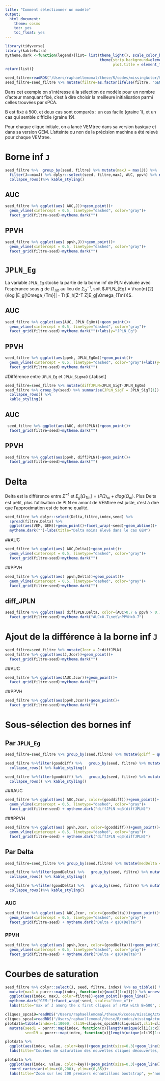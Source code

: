 ```yaml
---
title: "Comment sélectionner un modèle"
output: 
  html_document: 
    theme: cosmo
    toc: yes
    toc_float: yes
---
```


```r
library(tidyverse)
library(kableExtra)
mytheme.dark <-function(legend){list= list(theme_light(), scale_color_brewer(legend,palette="Dark2"), scale_fill_brewer(legend,palette="Dark2"),
                                           theme(strip.background=element_rect(fill="gray50",colour ="gray50"),
                                                 plot.title = element_text(hjust = 0.5)))
return(list)}

seed_filtre=readRDS("/Users/raphaellemomal/these/R/codes/missingActor/SimResults/seed_filtre.rds")
seed_filtre=seed_filtre %>% mutate(filtre=as.factor(ifelse(filtre, "GEM", "VEM")))
```

Dans cet exemple on s'intéresse à la sélection de modèle pour un nombre d'acteur manquant fixé, c'est à dire choisir la meilleure initialisation parmi celles trouvées par sPCA. 

B est fixé à 500, et deux cas sont comparés : un cas facile (graine 1), et un cas qui semble difficile (graine 19). 

Pour chaque clique initiale, on a lancé VEMtree dans sa version basique et dans sa version GEM. L'atteinte ou non de la précision machine a été relevé pour chaque VEMtree.

# Borne inf `J` {.tabset}

```r
seed_filtre %>%  group_by(seed, filtre) %>% mutate(maxJ = max(J)) %>% 
  filter(J==maxJ) %>% dplyr::select(seed, filtre,maxJ, AUC, ppvh) %>% mutate(AUC=cell_spec(AUC,"html", color = ifelse(AUC < 0.5, "red"," black")),  ppvh=cell_spec(ppvh,"html", color = ifelse(ppvh < 0.5, "red"," black")))%>% kable(escape=FALSE, format="html") %>% 
  collapse_rows()%>% kable_styling()
```

## AUC

```r
seed_filtre %>% ggplot(aes( AUC,J))+geom_point()+
  geom_vline(xintercept = 0.5, linetype="dashed", color="gray")+
  facet_grid(filtre~seed)+mytheme.dark("")
```

## PPVH
```r
seed_filtre %>% ggplot(aes( ppvh,J))+geom_point()+
  geom_vline(xintercept = 0.5, linetype="dashed", color="gray")+
  facet_grid(filtre~seed)+mytheme.dark("")
```

#  `JPLN_Eg` {.tabset}

La variable `JPLN_Eg` stocke la partie de la borne inf de PLN évaluée avec l'espérance sous $g$ de $\Omega_{Tm}$ au lieu de $\Sigma_O^{-1}$, soit $JPLN_{Eg} = \frac{n}{2} (\log |E_g[\Omega_{Tm}]| - Tr(E_h[Z^T Z]E_g[\Omega_{Tm}))$.

## AUC

```r
seed_filtre %>% ggplot(aes(AUC, JPLN_EgOm))+geom_point()+
  geom_vline(xintercept = 0.5, linetype="dashed", color="gray")+
  facet_grid(filtre~seed)+mytheme.dark("")+labs(y="JPLN_Eg")
```

## PPVH

```r
seed_filtre %>% ggplot(aes(ppvh, JPLN_EgOm))+geom_point()+
  geom_vline(xintercept = 0.5, linetype="dashed", color="gray")+labs(y="JPLN_Eg")+
  facet_grid(filtre~seed)+mytheme.dark("")
```


#Différence entre `JPLN_Eg` et  `JPLN_SigmaO`  {.tabset}

```r
seed_filtre=seed_filtre %>% mutate(diffJPLN=JPLN_SigT-JPLN_EgOm) 
seed_filtre %>% group_by(seed) %>% summarise(JPLN_SigT = JPLN_SigT[1]) %>% kable()%>% 
  collapse_rows() %>%
  kable_styling()
```

## AUC

```r
 seed_filtre %>% ggplot(aes(AUC, diffJPLN))+geom_point()+
  facet_grid(filtre~seed)+mytheme.dark("")
```

## PPVH

```r
seed_filtre %>% ggplot(aes(ppvh, diffJPLN))+geom_point()+
  facet_grid(filtre~seed)+mytheme.dark("")
```


# Delta{.tabset}

Delta est la différence entre $\widetilde{\Sigma}^{-1}$ et $E_g[ \Omega_{Tm}] = (P\Omega)_m + diag(\Omega_m)$. Plus Delta est petit, plus l'utilisation de PLN en amont de VEMtree est juste, c'est à dire que l'approximation est de bonne qualité.


```r

seed_filtre %>% dplyr::select(Delta,filtre,index,seed) %>% 
  spread(filtre,Delta) %>% 
  ggplot(aes(VEM, GEM))+geom_point()+facet_wrap(~seed)+geom_abline()+
  mytheme.dark("")+labs(title="Delta moins élevé dans le cas GEM")
```

##AUC

```r
seed_filtre %>% ggplot(aes( AUC,Delta))+geom_point()+
  geom_vline(xintercept = 0.5, linetype="dashed", color="gray")+
  facet_grid(filtre~seed)+mytheme.dark("")
```

##PPVH

```r
seed_filtre %>% ggplot(aes( ppvh,Delta))+geom_point()+
  geom_vline(xintercept = 0.5, linetype="dashed", color="gray")+
  facet_grid(filtre~seed)+mytheme.dark("")

```

## diff_JPLN

```r
seed_filtre %>% ggplot(aes( diffJPLN,Delta, color=(AUC>0.7 & ppvh > 0.7)))+geom_point()+
  facet_grid(filtre~seed)+mytheme.dark("AUC>0.7\net\nPPVH>0.7")

```

# Ajout de la différence à la borne inf `J` {.tabset}

```r
seed_filtre=seed_filtre %>% mutate(Jcor = J+diffJPLN)
seed_filtre %>% ggplot(aes(J,Jcor))+geom_point()+
  facet_grid(filtre~seed)+mytheme.dark("")
```

##AUC 

```r
seed_filtre %>% ggplot(aes(AUC,Jcor))+geom_point()+
  facet_grid(filtre~seed)+mytheme.dark("")
```

##PPVH 

```r
seed_filtre %>% ggplot(aes(ppvh,Jcor))+geom_point()+
  facet_grid(filtre~seed)+mytheme.dark("")
```



# Sous-sélection des bornes inf {.tabset}
## Par `JPLN_Eg`

```r
seed_filtre=seed_filtre %>% group_by(seed,filtre) %>% mutate(qdiff = quantile(diffJPLN,0.3), gooddiff = diffJPLN<qdiff) %>%  ungroup()
```

```r
seed_filtre %>%filter(gooddiff) %>%   group_by(seed, filtre) %>% mutate(maxJ = max(J)) %>%   filter(J==maxJ) %>% dplyr::select(seed, filtre,maxJ, AUC, ppvh) %>% mutate(AUC=cell_spec(AUC,"html", color = ifelse(AUC < 0.5, "red"," black")),  ppvh=cell_spec(ppvh,"html", color = ifelse(ppvh < 0.5, "red"," black"))) %>% kable(escape=FALSE,format="html",caption="Sélection avec J")%>% 
  collapse_rows() %>% kable_styling()
```

```r
seed_filtre %>%filter(gooddiff) %>%   group_by(seed, filtre) %>% mutate(maxJcor = max(Jcor)) %>%   filter(Jcor==maxJcor) %>% dplyr::select(seed, filtre,maxJcor, AUC, ppvh) %>% mutate(AUC=cell_spec(AUC,"html", color = ifelse(AUC < 0.5, "red"," black")),  ppvh=cell_spec(ppvh,"html", color = ifelse(ppvh < 0.5, "red"," black")))%>% kable(escape=FALSE, format="html",caption="Sélection avec J corrigée")%>% 
  collapse_rows() %>% kable_styling()
```


###AUC

```r
seed_filtre %>% ggplot(aes( AUC,Jcor, color=(gooddiff)))+geom_point()+
  geom_vline(xintercept = 0.5, linetype="dashed", color="gray")+
  facet_grid(filtre~seed) + mytheme.dark("diffJPLN <q3(diffJPLN)")
```

###PPVH

```r
seed_filtre %>% ggplot(aes( ppvh,Jcor, color=(gooddiff)))+geom_point()+
  geom_vline(xintercept = 0.5, linetype="dashed", color="gray")+
  facet_grid(filtre~seed) + mytheme.dark("diffJPLN <q3(diffJPLN)")
```

## Par Delta
```r
seed_filtre=seed_filtre %>% group_by(seed,filtre) %>% mutate(medDelta = quantile(Delta,0.1),  goodDelta = Delta<medDelta) %>%  ungroup()

```

```r
seed_filtre %>%filter(goodDelta) %>%   group_by(seed, filtre) %>% mutate(maxJ = max(J)) %>%   filter(J==maxJ) %>% dplyr::select(seed, filtre,maxJ, AUC, ppvh)%>% mutate(AUC=cell_spec(AUC,"html", color = ifelse(AUC < 0.5, "red"," black")),  ppvh=cell_spec(ppvh,"html", color = ifelse(ppvh < 0.5, "red"," black"))) %>% kable(escape=FALSE, format="html",caption="Sélection avec J")%>% 
  collapse_rows() %>% kable_styling()
```

```r
seed_filtre %>%filter(goodDelta) %>%   group_by(seed, filtre) %>% mutate(maxJcor = max(Jcor)) %>%   filter(Jcor==maxJcor) %>% dplyr::select(seed, filtre,maxJcor, AUC, ppvh) %>% mutate(AUC=cell_spec(AUC,"html", color = ifelse(AUC < 0.5, "red"," black")),  ppvh=cell_spec(ppvh,"html", color = ifelse(ppvh < 0.5, "red"," black")))%>% kable(escape=FALSE,format="html",caption="Sélection avec J corrigée") %>% 
  collapse_rows()%>% kable_styling()
```
### AUC
```r
seed_filtre %>% ggplot(aes( AUC,Jcor, color=(goodDelta)))+geom_point()+
  geom_vline(xintercept = 0.5, linetype="dashed", color="gray")+
  facet_grid(filtre~seed) + mytheme.dark("Delta < q10(Delta)")

```

### PPVH

```r
seed_filtre %>% ggplot(aes( ppvh,Jcor, color=(goodDelta)))+geom_point()+
  geom_vline(xintercept = 0.5, linetype="dashed", color="gray")+
  facet_grid(filtre~seed) + mytheme.dark("Delta < q10(Delta)")
```

 
# Courbes de saturation

```r
seed_filtre %>% dplyr::select(J, seed, filtre, index) %>% as_tibble() %>% group_by(seed, filtre) %>% 
  mutate(maxJ = purrr::map(index, function(x){max(J[1:x])})) %>% unnest() %>% ungroup() %>%
  ggplot(aes(index, maxJ, color=filtre))+geom_point()+geom_line()+
  mytheme.dark("GEM:")+facet_wrap(~seed, scales="free_x")+
  labs(title="max of J among the x first cliques of sPCA with B=500", x="x")

cliques_spca19=readRDS("/Users/raphaellemomal/these/R/codes/missingActor/SimResults/cliques_spca19_10000.rds")
cliques_spca1=readRDS("/Users/raphaellemomal/these/R/codes/missingActor/SimResults/cliques_spca1_10000.rds")
plotdata=tibble(index=1:10000, cli19=cliques_spca19$cliqueList,cli1=cliques_spca1$cliqueList) %>% 
  mutate(seed1 = purrr::map(index, function(x){length(unique(cli1[1:x]))}),
         seed19 = purrr::map(index, function(x){length(unique(cli19[1:x]))})) %>% unnest() %>% dplyr::select(seed1, seed19,index) %>% gather(key, value, -index)

plotdata %>% 
  ggplot(aes(index, value, color=key))+geom_point(size=0.3)+geom_line(size=0.1)+ mytheme.dark("")+
  labs(title="Courbes de saturation des nouvelles cliques découvertes, pour B=1e+4", y="nombre de cliques uniques")

plotdata %>% 
  ggplot(aes(index, value, color=key))+geom_point(size=0.3)+geom_line()+ mytheme.dark("")+
  coord_cartesian(xlim=c(0,200), ylim=c(0,85))+
  labs(title="Zoom sur les 200 premiers échantillons bootstrap", y="nombre de cliques uniques")
```

